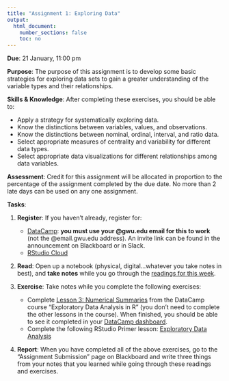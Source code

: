 ```yaml
---
title: "Assignment 1: Exploring Data"
output:
  html_document:
    number_sections: false
    toc: no
---
```


**Due**: 21 January, 11:00 pm

**Purpose**: The purpose of this assignment is to develop some basic strategies for exploring data sets to gain a greater understanding of the variable types and their relationships.

**Skills & Knowledge**: After completing these exercises, you should be able to:

- Apply a strategy for systematically exploring data.
- Know the distinctions between variables, values, and observations.
- Know the distinctions between nominal, ordinal, interval, and ratio data.
- Select appropriate measures of centrality and variability for different data types.
- Select appropriate data visualizations for different relationships among data variables.

**Assessment**: Credit for this assignment will be allocated in proportion to the percentage of the assignment completed by the due date. No more than 2 late days can be used on any one assignment.

**Tasks**:

1. **Register**: If you haven't already, register for:

    - [DataCamp](https://www.datacamp.com/home): **you must use your @gwu.edu email for this to work** (not the @email.gwu.edu address). An invite link can be found in the announcement on Blackboard or in Slack.
    - [RStudio Cloud](https://login.rstudio.cloud/register)

2. **Read**: Open up a notebook (physical, digital...whatever you take notes in best), and **take notes** while you go through the [readings for this week](r2-exploring-data.html).

3. **Exercise**: Take notes while you complete the following exercises:

    - Complete [Lesson 3: Numerical Summaries](https://campus.datacamp.com/courses/exploratory-data-analysis/numerical-summaries?ex=1) from the DataCamp course "Exploratory Data Analysis in R" (you don't need to complete the other lessons in the course). When finished, you should be able to see it completed in your [DataCamp dashboard](https://www.datacamp.com/enterprise/emse-4197-exploratory-data-analysis).
    - Complete the following RStudio Primer lesson: [Exploratory Data Analysis](https://rstudio.cloud/learn/primers/3.1)

4. **Report**: When you have completed all of the above exercises, go to the "Assignment Submission" page on Blackboard and write three things from your notes that you learned while going through these readings and exercises.
